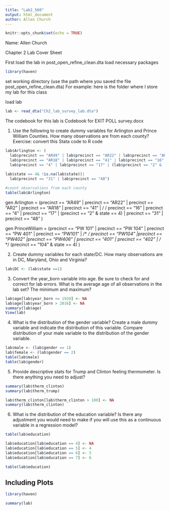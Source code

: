 ```yaml
---
title: "Lab2_560"
output: html_document
author: Allen Church
---
```


```r
knitr::opts_chunk$set(echo = TRUE)
```

Name: Allen Church

Chapter 2 Lab Cover Sheet

First load the lab in post_open_refine_clean.dta
load necessary packages
```r
library(haven)
```

set working directory (use the path where you saved the file post_open_refine_clean.dta)
For example: here is the folder where I store my lab for this class

load lab

```r
lab <- read_dta("Ch2_lab_survey_lab.dta")
```

The codebook for this lab is Codebook for EXIT POLL  survey.docx

1)	Use the following to create dummy variables for Arlington and Prince William Counties.  How many observations are from each county?
Exercise: convert this Stata code to R code

```r
lab$Arlington <- (
  lab$precinct == "AR49" | lab$precinct == "AR22" | lab$precinct == "AR2" |
  lab$precinct == "AR18" | lab$precinct == "41" | lab$precinct == "16" |
  lab$precinct == "4" | lab$precinct == "17" | (lab$precinct == "2" &
    
lab$state == 4& !is.na(lab$state))|
  lab$precinct == "31" | lab$precinct == "48")

#count observations from each county
table(lab$Arlington)
```


gen Arlington 		= (precinct == "AR49" | precinct == "AR22" | precinct == "AR2" | precinct == "AR18" | precinct == "41" | /*
*/  precinct == "16" | precinct == "4"   | precinct == "17" | (precinct == "2" & state == 4) | precinct == "31" | precinct == "48" )

gen PrinceWilliam 	= (precinct == "PW 101" | precinct == "PW 104" |  precinct == "PW 401" | precinct == "PW101" | /* 
 	*/ precinct == "PW104" |precinct == "PW402"  |precinct == "PW406"  | precinct == "401" | precinct == "402"  |  /* 
 */  (precinct == "104" & state == 4)	)


2)	Create dummy variables for each state/DC.  How many observations are in DC, Maryland, Ohio and Virginia?

```r
lab$DC <- (lab$state ==1)
```




3)	Convert the year_born variable into age.  Be sure to check for and correct for lab errors.  What is the average age of all observations in the lab set?  The minimum and maximum?

```r
lab$age[lab$year_born <= 1920] <- NA
lab$age[lab$year_born > 2016] <- NA
summary(lab$age)
View(lab)
```




4)	What is the distribution of the gender variable?  Create a male dummy variable and indicate the distribution of this variable. Compare distribution of your male variable to the distribution of the gender variable.

```r
lab$male <- (lab$gender == 1)
lab$female <- (lab$gender == 2)
table(lab$male)
table(lab$gender)

```




5)	Provide descriptive stats for Trump and Clinton feeling thermometer.  Is there anything you need to adjust?

```r
summary(lab$therm_clinton)
summary(lab$therm_trump)

lab$therm_clinton[lab$therm_clinton > 100] <- NA
summary(lab$therm_clinton)


```



6)	What is the distribution of the education variable?  Is there any adjustment you would need to make if you will use this as a continuous variable in a regression model?


```r
table(lab$education)

lab$education[lab$education == 4] <- NA
lab$education[lab$education == 5] <- 4
lab$education[lab$education == 6] <- 5
lab$education[lab$education == 7] <- 6

table(lab$education)
```





## Including Plots
```r
library(haven)
```

```r
summary(lab)
```


